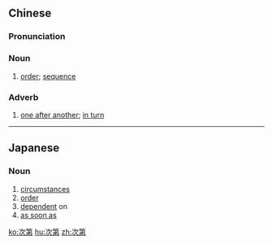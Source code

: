 ==Chinese==
{{zh-forms}}

===Pronunciation===
{{zh-pron
|m=cìdì
|c=ci3 dai6
|mn=xm,zz,tw:chhù-tē/qz:chhìr-tē
|cat=n,adv
}}

===Noun===
{{zh-noun}}

# {{lb|zh|literary}} [[order]]; [[sequence]]

===Adverb===
{{zh-adv}}

# {{lb|zh|literary}} [[one after another]]; [[in turn]]

----

==Japanese==
{{ja-kanjitab|し|だい|yomi=on}}

===Noun===
{{ja-noun|しだい}}

# [[circumstances]]
# [[order]]
# [[dependent]] on
# [[as soon as]]
#: {{ja-usex|情報が入り'''しだい'''お伝えします。|じょうほう が はいり'''しだい''' お-つたえ します。|We will report information as soon as it comes in.}}

[[ko:次第]]
[[hu:次第]]
[[zh:次第]]